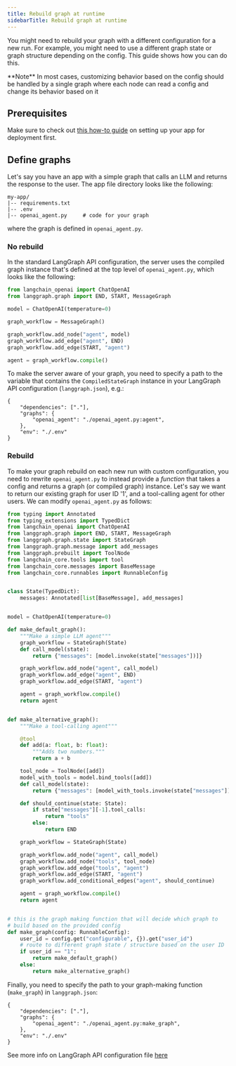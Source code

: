 ```yaml
---
title: Rebuild graph at runtime
sidebarTitle: Rebuild graph at runtime
---
```

You might need to rebuild your graph with a different configuration for a new run. For example, you might need to use a different graph state or graph structure depending on the config. This guide shows how you can do this.

<Note>
**Note**
In most cases, customizing behavior based on the config should be handled by a single graph where each node can read a config and change its behavior based on it
</Note>

## Prerequisites

Make sure to check out [this how-to guide](/langgraph-platform/setup-app-requirements-txt) on setting up your app for deployment first.

## Define graphs

Let's say you have an app with a simple graph that calls an LLM and returns the response to the user. The app file directory looks like the following:

```
my-app/
|-- requirements.txt
|-- .env
|-- openai_agent.py     # code for your graph
```

where the graph is defined in `openai_agent.py`.

### No rebuild

In the standard LangGraph API configuration, the server uses the compiled graph instance that's defined at the top level of `openai_agent.py`, which looks like the following:

```python
from langchain_openai import ChatOpenAI
from langgraph.graph import END, START, MessageGraph

model = ChatOpenAI(temperature=0)

graph_workflow = MessageGraph()

graph_workflow.add_node("agent", model)
graph_workflow.add_edge("agent", END)
graph_workflow.add_edge(START, "agent")

agent = graph_workflow.compile()
```

To make the server aware of your graph, you need to specify a path to the variable that contains the `CompiledStateGraph` instance in your LangGraph API configuration (`langgraph.json`), e.g.:

```
{
    "dependencies": ["."],
    "graphs": {
        "openai_agent": "./openai_agent.py:agent",
    },
    "env": "./.env"
}
```

### Rebuild

To make your graph rebuild on each new run with custom configuration, you need to rewrite `openai_agent.py` to instead provide a _function_ that takes a config and returns a graph (or compiled graph) instance. Let's say we want to return our existing graph for user ID '1', and a tool-calling agent for other users. We can modify `openai_agent.py` as follows:

```python
from typing import Annotated
from typing_extensions import TypedDict
from langchain_openai import ChatOpenAI
from langgraph.graph import END, START, MessageGraph
from langgraph.graph.state import StateGraph
from langgraph.graph.message import add_messages
from langgraph.prebuilt import ToolNode
from langchain_core.tools import tool
from langchain_core.messages import BaseMessage
from langchain_core.runnables import RunnableConfig


class State(TypedDict):
    messages: Annotated[list[BaseMessage], add_messages]


model = ChatOpenAI(temperature=0)

def make_default_graph():
    """Make a simple LLM agent"""
    graph_workflow = StateGraph(State)
    def call_model(state):
        return {"messages": [model.invoke(state["messages"])]}

    graph_workflow.add_node("agent", call_model)
    graph_workflow.add_edge("agent", END)
    graph_workflow.add_edge(START, "agent")

    agent = graph_workflow.compile()
    return agent


def make_alternative_graph():
    """Make a tool-calling agent"""

    @tool
    def add(a: float, b: float):
        """Adds two numbers."""
        return a + b

    tool_node = ToolNode([add])
    model_with_tools = model.bind_tools([add])
    def call_model(state):
        return {"messages": [model_with_tools.invoke(state["messages"])]}

    def should_continue(state: State):
        if state["messages"][-1].tool_calls:
            return "tools"
        else:
            return END

    graph_workflow = StateGraph(State)

    graph_workflow.add_node("agent", call_model)
    graph_workflow.add_node("tools", tool_node)
    graph_workflow.add_edge("tools", "agent")
    graph_workflow.add_edge(START, "agent")
    graph_workflow.add_conditional_edges("agent", should_continue)

    agent = graph_workflow.compile()
    return agent


# this is the graph making function that will decide which graph to
# build based on the provided config
def make_graph(config: RunnableConfig):
    user_id = config.get("configurable", {}).get("user_id")
    # route to different graph state / structure based on the user ID
    if user_id == "1":
        return make_default_graph()
    else:
        return make_alternative_graph()
```

Finally, you need to specify the path to your graph-making function (`make_graph`) in `langgraph.json`:

```
{
    "dependencies": ["."],
    "graphs": {
        "openai_agent": "./openai_agent.py:make_graph",
    },
    "env": "./.env"
}
```

See more info on LangGraph API configuration file [here](/langgraph-platform/cli#configuration-file)
